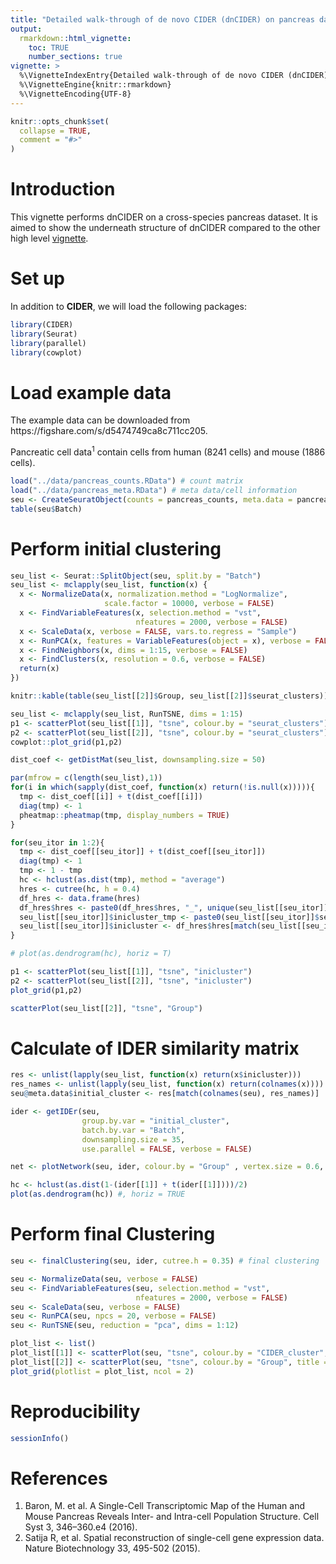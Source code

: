 ```yaml
---
title: "Detailed walk-through of de novo CIDER (dnCIDER) on pancreas data"
output: 
  rmarkdown::html_vignette:
    toc: TRUE
    number_sections: true
vignette: >
  %\VignetteIndexEntry{Detailed walk-through of de novo CIDER (dnCIDER) on pancreas data}
  %\VignetteEngine{knitr::rmarkdown}
  %\VignetteEncoding{UTF-8}
---
```


```r
knitr::opts_chunk$set(
  collapse = TRUE,
  comment = "#>"
)
```


# Introduction

This vignette performs dnCIDER on a cross-species pancreas dataset. It is aimed to show the underneath structure of dnCIDER compared to the other high level [vignette](docs/articles/dnCIDER_highlevel.html).

# Set up

In addition to **CIDER**, we will load the following packages:

```r
library(CIDER)
library(Seurat)
library(parallel)
library(cowplot)
```

# Load example data

The example data can be downloaded from https://figshare.com/s/d5474749ca8c711cc205. 

Pancreatic cell data$^1$ contain cells from human (8241 cells) and mouse (1886 cells).

```r
load("../data/pancreas_counts.RData") # count matrix
load("../data/pancreas_meta.RData") # meta data/cell information
seu <- CreateSeuratObject(counts = pancreas_counts, meta.data = pancreas_meta)
table(seu$Batch)
```

# Perform initial clustering

```r
seu_list <- Seurat::SplitObject(seu, split.by = "Batch")
seu_list <- mclapply(seu_list, function(x) {
  x <- NormalizeData(x, normalization.method = "LogNormalize", 
                     scale.factor = 10000, verbose = FALSE)
  x <- FindVariableFeatures(x, selection.method = "vst", 
                            nfeatures = 2000, verbose = FALSE)
  x <- ScaleData(x, verbose = FALSE, vars.to.regress = "Sample")
  x <- RunPCA(x, features = VariableFeatures(object = x), verbose = FALSE)  
  x <- FindNeighbors(x, dims = 1:15, verbose = FALSE)
  x <- FindClusters(x, resolution = 0.6, verbose = FALSE)
  return(x)
})
```

```r
knitr::kable(table(seu_list[[2]]$Group, seu_list[[2]]$seurat_clusters))
```


```r
seu_list <- mclapply(seu_list, RunTSNE, dims = 1:15)
p1 <- scatterPlot(seu_list[[1]], "tsne", colour.by = "seurat_clusters")
p2 <- scatterPlot(seu_list[[2]], "tsne", colour.by = "seurat_clusters")
cowplot::plot_grid(p1,p2)
```

```r
dist_coef <- getDistMat(seu_list, downsampling.size = 50)
```


```r
par(mfrow = c(length(seu_list),1))
for(i in which(sapply(dist_coef, function(x) return(!is.null(x))))){
  tmp <- dist_coef[[i]] + t(dist_coef[[i]])
  diag(tmp) <- 1
  pheatmap::pheatmap(tmp, display_numbers = TRUE)
}
```

```r
for(seu_itor in 1:2){
  tmp <- dist_coef[[seu_itor]] + t(dist_coef[[seu_itor]])
  diag(tmp) <- 1
  tmp <- 1 - tmp
  hc <- hclust(as.dist(tmp), method = "average")
  hres <- cutree(hc, h = 0.4)
  df_hres <- data.frame(hres)
  df_hres$hres <- paste0(df_hres$hres, "_", unique(seu_list[[seu_itor]]$Batch))
  seu_list[[seu_itor]]$inicluster_tmp <- paste0(seu_list[[seu_itor]]$seurat_clusters, "_", seu_list[[seu_itor]]$Batch)
  seu_list[[seu_itor]]$inicluster <- df_hres$hres[match(seu_list[[seu_itor]]$inicluster_tmp,rownames(df_hres))]
}
```


```r
# plot(as.dendrogram(hc), horiz = T)
```

```r
p1 <- scatterPlot(seu_list[[1]], "tsne", "inicluster")
p2 <- scatterPlot(seu_list[[2]], "tsne", "inicluster")
plot_grid(p1,p2)
```

```r
scatterPlot(seu_list[[2]], "tsne", "Group")
```

# Calculate of IDER similarity matrix

```r
res <- unlist(lapply(seu_list, function(x) return(x$inicluster)))
res_names <- unlist(lapply(seu_list, function(x) return(colnames(x))))
seu@meta.data$initial_cluster <- res[match(colnames(seu), res_names)]

ider <- getIDEr(seu, 
                group.by.var = "initial_cluster",
                batch.by.var = "Batch",
                downsampling.size = 35, 
                use.parallel = FALSE, verbose = FALSE)
```

```r
net <- plotNetwork(seu, ider, colour.by = "Group" , vertex.size = 0.6, weight.factor = 5)
```


```r
hc <- hclust(as.dist(1-(ider[[1]] + t(ider[[1]])))/2)
plot(as.dendrogram(hc)) #, horiz = TRUE
```

# Perform final Clustering

```r
seu <- finalClustering(seu, ider, cutree.h = 0.35) # final clustering
```

```r
seu <- NormalizeData(seu, verbose = FALSE)
seu <- FindVariableFeatures(seu, selection.method = "vst", 
                            nfeatures = 2000, verbose = FALSE)
seu <- ScaleData(seu, verbose = FALSE)
seu <- RunPCA(seu, npcs = 20, verbose = FALSE)
seu <- RunTSNE(seu, reduction = "pca", dims = 1:12)
```

```r
plot_list <- list()
plot_list[[1]] <- scatterPlot(seu, "tsne", colour.by = "CIDER_cluster", title = "asCIDER clustering results") 
plot_list[[2]] <- scatterPlot(seu, "tsne", colour.by = "Group", title = "Ground truth of cell populations") 
plot_grid(plotlist = plot_list, ncol = 2)
```

# Reproducibility

```r
sessionInfo()
```

# References

1. Baron, M. et al. A Single-Cell Transcriptomic Map of the Human and Mouse Pancreas Reveals Inter- and Intra-cell Population Structure. Cell Syst 3, 346–360.e4 (2016).
2. Satija R, et al. Spatial reconstruction of single-cell gene expression data. Nature Biotechnology 33, 495-502 (2015). 


